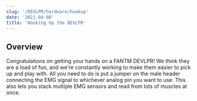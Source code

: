 ```yaml
---
slug: '/DEVLPR/hardware/hookup'
date: '2021-04-08'
title: 'Hooking Up the DEVLPR'
---
```


## Overview
Congratulations on getting your hands on a FANTM DEVLPR! We think they are a load of fun, and we're constantly working to make them easier to pick up and play with.
All you need to do is put a jumper on the male header connecting the EMG signal to whichever analog pin you want to use. This also lets you stack multiple EMG sensors and read from lots of muscles at once. 
